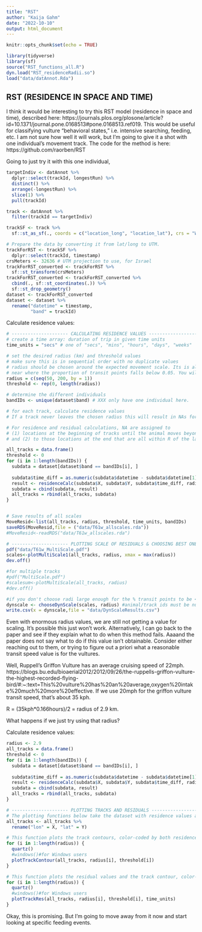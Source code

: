 ```yaml
---
title: "RST"
author: "Kaija Gahm"
date: "2022-10-10"
output: html_document
---
```


```r
knitr::opts_chunk$set(echo = TRUE)
```

```r
library(tidyverse)
library(sf)
source("RST_functions_all.R")
dyn.load("RST_residenceRadii.so")
load("data/datAnnot.Rda")
```

## RST (RESIDENCE IN SPACE AND TIME)

I think it would be interesting to try this RST model (residence in space and time), described here: https://journals.plos.org/plosone/article?id=10.1371/journal.pone.0168513#pone.0168513.ref019. This would be useful for classifying vulture "behavioral states," i.e. intensive searching, feeding, etc. I am not sure how well it will work, but I'm going to give it a shot with one individual's movement track. The code for the method is here: https://github.com/raorben/RST

Going to just try it with this one individual, 

```r
targetIndiv <- datAnnot %>%
  dplyr::select(trackId, longestRun) %>%
  distinct() %>%
  arrange(-longestRun) %>%
  slice(1) %>%
  pull(trackId)

track <- datAnnot %>%
  filter(trackId == targetIndiv)

trackSF <- track %>%
  sf::st_as_sf(., coords = c("location_long", "location_lat"), crs = "WGS84")
```


```r
# Prepare the data by converting it from lat/long to UTM.
trackForRST <- trackSF %>%
  dplyr::select(trackId, timestamp)
crsMeters <- 32636 # UTM projection to use, for Israel
trackForRST_converted <- trackForRST %>%
  sf::st_transform(crsMeters)
trackForRST_converted <- trackForRST_converted %>%
  cbind(., sf::st_coordinates(.)) %>%
  sf::st_drop_geometry()
dataset <- trackForRST_converted
dataset <- dataset %>%
  rename("datetime" = timestamp,
         "band" = trackId)
```

Calculate residence values:

```r
# --------------------- CALCULATING RESIDENCE VALUES --------------------- #
# create a time array: duration of trip in given time units
time_units = "secs" # one of "secs", "mins", "hours", "days", "weeks"

# set the desired radius (km) and threshold values
# make sure this is in sequential order with no duplicate values
# radius should be chosen around the expected movement scale. Its is also helpful to increase the resolution of radii increments
# near where the proportion of transit points falls below 0.05. You will probably need to run this a couple of times to refine.
radius = c(seq(50, 200, by = 1))
threshold <- rep(0, length(radius))

# determine the different individuals
bandIDs <- unique(dataset$band) # XXX only have one individual here.

# for each track, calculate residence values
# If a track never leaves the chosen radius this will result in NAs for residence time, distance and residuals and an associated warning.

# For residence and residual calculations, NA are assigned to 
# (1) locations at the beginning of tracks until the animal moves beyond R from the initial point, 
# and (2) to those locations at the end that are all within R of the last radius built.

all_tracks = data.frame()
threshold <- 0
for (i in 1:length(bandIDs)) {
  subdata = dataset[dataset$band == bandIDs[i], ]
  
  subdata$time_diff = as.numeric(subdata$datetime - subdata$datetime[1], units = time_units) # calculates the time difference from this point to the beginning point.
  result <- residenceCalc(subdata$X, subdata$Y, subdata$time_diff, radius, threshold)
  subdata = cbind(subdata, result)
  all_tracks = rbind(all_tracks, subdata)
}


# Save results of all scales
MoveResid<-list(all_tracks, radius, threshold, time_units, bandIDs)
saveRDS(MoveResid,file = ("data/T61w_allscales.rda"))
#MoveResid<-readRDS("data/T61w_allscales.rda")
```


```r
# --------------------- PLOTTING SCALE OF RESIDUALS & CHOOSING BEST ONE--------------------- #
pdf("data/T61w_MultiScale.pdf")
scales<-plotMultiScale1(all_tracks, radius, xmax = max(radius))
dev.off()

#for multiple tracks
#pdf("MultiScale.pdf")
#scalesum<-plotMultiScale(all_tracks, radius) 
#dev.off()

#if you don't choose radi large enough for the % transit points to be <0.05 then chooseDynScale will return an error
dynscale <- chooseDynScale(scales, radius) #animal/track ids must be numeric
write.csv(x = dynscale,file = "data/DynScaleResults.csv")
```
Even with enormous radius values, we are still not getting a value for scaling. It's possible this just won't work. Alternatively, I can go back to the paper and see if they explain what to do when this method fails.
Aaaand the paper does not say what to do if this value isn't obtainable. Consider either reaching out to them, or trying to figure out a priori what a reasonable transit speed value is for the vultures.


Well, Ruppell's Griffon Vulture has an average cruising speed of 22mph. 
https://blogs.bu.edu/bioaerial2012/2012/09/26/the-ruppells-griffon-vulture-the-highest-recorded-flying-bird/#:~:text=This%20vulture%20has%20an%20average,oxygen%20intake%20much%20more%20effective.
If we use 20mph for the griffon vulture transit speed, that's about 35 kph.

R = (35kph*0.166hours)/2 = radius of 2.9 km.

What happens if we just try using that radius?

Calculate residence values:

```r
radius <- 2.9
all_tracks = data.frame()
threshold <- 0
for (i in 1:length(bandIDs)) {
  subdata = dataset[dataset$band == bandIDs[i], ]
  
  subdata$time_diff = as.numeric(subdata$datetime - subdata$datetime[1], units = time_units) # calculates the time difference from this point to the beginning point.
  result <- residenceCalc(subdata$X, subdata$Y, subdata$time_diff, radius, threshold)
  subdata = cbind(subdata, result)
  all_tracks = rbind(all_tracks, subdata)
}
```

```r
# --------------------- PLOTTING TRACKS AND RESIDUALS --------------------- #
# The plotting functions below take the dataset with residence values and and a string naming the residual. To look at the full dataset, type "track = all_tracks". To "zoom in" on a section of the track, pass in the specific indeces.
all_tracks <- all_tracks %>%
  rename("lon" = X, "lat" = Y)

# This function plots the track contours, color-coded by both residence time and distance:
for (i in 1:length(radius)) {
  quartz()
  #windows()#for Windows users
  plotTrackContour(all_tracks, radius[i], threshold[i])
}

# This function plots the residual values and the track contour, color-coded by sign of residual:
for (i in 1:length(radius)) {
  quartz()
  #windows()#for Windows users
  plotTrackRes(all_tracks, radius[i], threshold[i], time_units)
}
```
Okay, this is promising. But I'm going to move away from it now and start looking at specific feeding events.